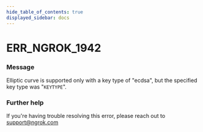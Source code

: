 ```yaml
---
hide_table_of_contents: true
displayed_sidebar: docs
---
```



# ERR_NGROK_1942

### Message

Elliptic curve is supported only with a key type of "ecdsa", but the specified key type was "`KEYTYPE`".

<ErrorDetails error="err_ngrok_1942" />

### Further help

If you're having trouble resolving this error, please reach out to [support@ngrok.com](mailto:support@ngrok.com?subject=Help%20with%20ERR_NGROK_1942)

